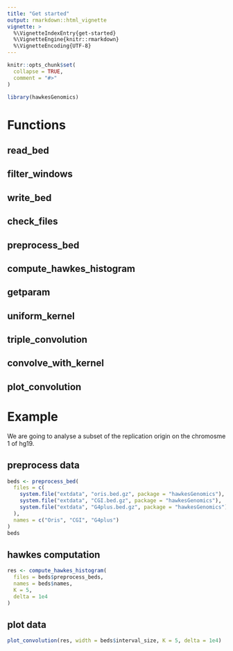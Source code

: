 ```yaml
---
title: "Get started"
output: rmarkdown::html_vignette
vignette: >
  %\VignetteIndexEntry{get-started}
  %\VignetteEngine{knitr::rmarkdown}
  %\VignetteEncoding{UTF-8}
---
```


```r
knitr::opts_chunk$set(
  collapse = TRUE,
  comment = "#>"
)
```

```r
library(hawkesGenomics)
```

<!-- WARNING - This vignette is generated by {fusen} from dev/flat_first.Rmd: do not edit by hand -->

# Functions

## read_bed

## filter_windows

## write_bed

## check_files

## preprocess_bed

## compute_hawkes_histogram

## getparam

## uniform_kernel

## triple_convolution

## convolve_with_kernel

## plot_convolution

# Example

We are going to analyse a subset of the replication origin on the chromosme 1
of hg19.


## preprocess data

```r
beds <- preprocess_bed(
  files = c(
    system.file("extdata", "oris.bed.gz", package = "hawkesGenomics"),
    system.file("extdata", "CGI.bed.gz", package = "hawkesGenomics"),
    system.file("extdata", "G4plus.bed.gz", package = "hawkesGenomics")
  ),
  names = c("Oris", "CGI", "G4plus")
)
beds
```

## hawkes computation

```r
res <- compute_hawkes_histogram(
  files = beds$preprocess_beds,
  names = beds$names,
  K = 5,
  delta = 1e4
)
```

## plot data

```r
plot_convolution(res, width = beds$interval_size, K = 5, delta = 1e4)
```

